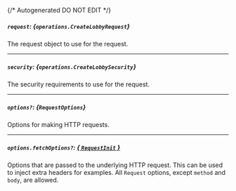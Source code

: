 {/* Autogenerated DO NOT EDIT  */}

##### `request`: *{`operations.CreateLobbyRequest`}*
The request object to use for the request.

<Collapsible openLabel={Labels.showProperties} closeLabel={Labels.hideProperties}>
  <CreateLobbyRequest />
</Collapsible>

---
##### `security`: *{`operations.CreateLobbySecurity`}*
The security requirements to use for the request.

<Collapsible openLabel={Labels.showProperties} closeLabel={Labels.hideProperties}>
  <CreateLobbySecurity />
</Collapsible>

---
##### `options?`: *{`RequestOptions`}*
Options for making HTTP requests.

---
##### `options.fetchOptions?`: [*{ `RequestInit` }*](https://developer.mozilla.org/en-US/docs/Web/API/Request/Request#options)
Options that are passed to the underlying HTTP request. This can be used to inject extra headers for examples. All `Request` options, except `method` and `body`, are allowed.


